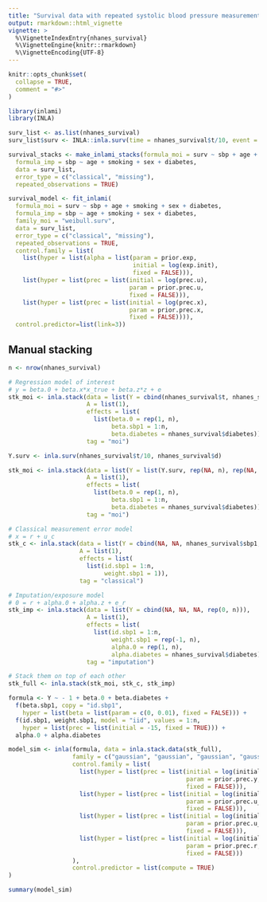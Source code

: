```yaml
---
title: "Survival data with repeated systolic blood pressure measurements"
output: rmarkdown::html_vignette
vignette: >
  %\VignetteIndexEntry{nhanes_survival}
  %\VignetteEngine{knitr::rmarkdown}
  %\VignetteEncoding{UTF-8}
---
```


```r
knitr::opts_chunk$set(
  collapse = TRUE,
  comment = "#>"
)
```

```r
library(inlami)
library(INLA)
```


```r
surv_list <- as.list(nhanes_survival)
surv_list$surv <- INLA::inla.surv(time = nhanes_survival$t/10, event = nhanes_survival$d)

survival_stacks <- make_inlami_stacks(formula_moi = surv ~ sbp + age + smoking + sex + diabetes,
  formula_imp = sbp ~ age + smoking + sex + diabetes,
  data = surv_list,
  error_type = c("classical", "missing"),
  repeated_observations = TRUE)

survival_model <- fit_inlami(
  formula_moi = surv ~ sbp + age + smoking + sex + diabetes,
  formula_imp = sbp ~ age + smoking + sex + diabetes,
  family_moi = "weibull.surv",
  data = surv_list,
  error_type = c("classical", "missing"),
  repeated_observations = TRUE,
  control.family = list(
    list(hyper = list(alpha = list(param = prior.exp,
                                   initial = log(exp.init),
                                   fixed = FALSE))),
    list(hyper = list(prec = list(initial = log(prec.u),
                                  param = prior.prec.u,
                                  fixed = FALSE))),
    list(hyper = list(prec = list(initial = log(prec.x),
                                  param = prior.prec.x,
                                  fixed = FALSE)))),
  control.predictor=list(link=3))
```

## Manual stacking 

```r
n <- nrow(nhanes_survival)

# Regression model of interest
# y = beta.0 + beta.x*x_true + beta.z*z + e
stk_moi <- inla.stack(data = list(Y = cbind(nhanes_survival$t, nhanes_survival$d, NA, NA, NA)),
                      A = list(1),
                      effects = list(
                        list(beta.0 = rep(1, n),
                             beta.sbp1 = 1:n,
                             beta.diabetes = nhanes_survival$diabetes)),
                      tag = "moi")

Y.surv <- inla.surv(nhanes_survival$t/10, nhanes_survival$d)

stk_moi <- inla.stack(data = list(Y = list(Y.surv, rep(NA, n), rep(NA, n))),
                      A = list(1),
                      effects = list(
                        list(beta.0 = rep(1, n),
                             beta.sbp1 = 1:n,
                             beta.diabetes = nhanes_survival$diabetes)),
                      tag = "moi")

# Classical measurement error model
# x = r + u_c
stk_c <- inla.stack(data = list(Y = cbind(NA, NA, nhanes_survival$sbp1, NA)),
                    A = list(1),
                    effects = list(
                      list(id.sbp1 = 1:n,
                           weight.sbp1 = 1)),
                    tag = "classical")

# Imputation/exposure model
# 0 = r + alpha.0 + alpha.z + e_r
stk_imp <- inla.stack(data = list(Y = cbind(NA, NA, NA, rep(0, n))),
                      A = list(1),
                      effects = list(
                        list(id.sbp1 = 1:n,
                             weight.sbp1 = rep(-1, n),
                             alpha.0 = rep(1, n),
                             alpha.diabetes = nhanes_survival$diabetes)),
                      tag = "imputation")

# Stack them on top of each other
stk_full <- inla.stack(stk_moi, stk_c, stk_imp)

formula <- Y ~ - 1 + beta.0 + beta.diabetes +
  f(beta.sbp1, copy = "id.sbp1",
    hyper = list(beta = list(param = c(0, 0.01), fixed = FALSE))) +
  f(id.sbp1, weight.sbp1, model = "iid", values = 1:n,
    hyper = list(prec = list(initial = -15, fixed = TRUE))) +
  alpha.0 + alpha.diabetes

model_sim <- inla(formula, data = inla.stack.data(stk_full),
                  family = c("gaussian", "gaussian", "gaussian", "gaussian"),
                  control.family = list(
                    list(hyper = list(prec = list(initial = log(initial.prec.y),
                                                  param = prior.prec.y,
                                                  fixed = FALSE))),
                    list(hyper = list(prec = list(initial = log(initial.prec.u_b),
                                                  param = prior.prec.u_b,
                                                  fixed = FALSE))),
                    list(hyper = list(prec = list(initial = log(initial.prec.u_c),
                                                  param = prior.prec.u_c,
                                                  fixed = FALSE))),
                    list(hyper = list(prec = list(initial = log(initial.prec.r),
                                                  param = prior.prec.r,
                                                  fixed = FALSE)))
                  ),
                  control.predictor = list(compute = TRUE)
)

summary(model_sim)
```

